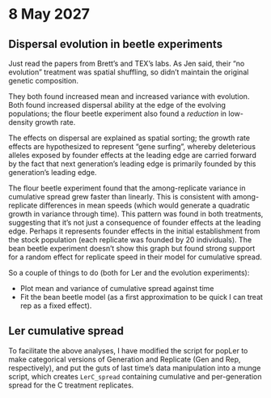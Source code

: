 # 8 May 2027

## Dispersal evolution in beetle experiments
Just read the papers from Brett's and TEX's labs. As Jen said, their "no evolution" treatment was spatial shuffling, so didn't maintain the original genetic composition.

They both found increased mean and increased variance with evolution. Both found increased dispersal ability at the edge of the evolving populations; the flour beetle experiment also found a *reduction* in low-density growth rate.

The effects on dispersal are explained as spatial sorting; the growth rate effects are hypothesized to represent "gene surfing", whereby deleterious alleles exposed by founder effects at the leading edge are carried forward by the fact that next generation's leading edge is primarily founded by this generation's leading edge.

The flour beetle experiment found that the among-replicate variance in cumulative spread grew faster than linearly. This is consistent with among-replicate differences in mean speeds (which would generate a quadratic growth in variance through time). This pattern was found in both treatments, suggesting that it's not just a consequence of founder effects at the leading edge. Perhaps it represents founder effects in the initial establishment from the stock population (each replicate was founded by 20 individuals). The bean beetle experiment doesn't show this graph but found strong support for a random effect for replicate speed in their model for cumulative spread.

So a couple of things to do (both for Ler and the evolution experiments):

- Plot mean and variance of cumulative spread against time
- Fit the bean beetle model (as a first approximation to be quick I can treat rep as a fixed effect).

## Ler cumulative spread
To facilitate the above analyses, I have modified the script for popLer to make categorical versions of Generation and Replicate (Gen and Rep, respectively), and put the guts of last time's data manipulation into a munge script, which creates `LerC_spread` containing cumulative and per-generation spread for the C treatment replicates.

